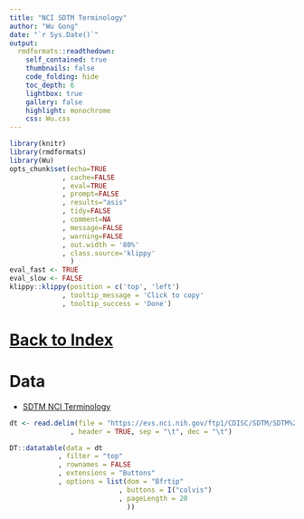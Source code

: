 ```yaml
---
title: "NCI SDTM Terminology"
author: "Wu Gong"
date: "`r Sys.Date()`"
output:
  rmdformats::readthedown:
    self_contained: true
    thumbnails: false
    code_folding: hide
    toc_depth: 6
    lightbox: true
    gallery: false
    highlight: monochrome
    css: Wu.css
---
```



	
```r
library(knitr)
library(rmdformats)
library(Wu)
opts_chunk$set(echo=TRUE
             , cache=FALSE
             , eval=TRUE
             , prompt=FALSE
             , results="asis"
             , tidy=FALSE
             , comment=NA
             , message=FALSE
             , warning=FALSE
             , out.width = '80%'
             , class.source='klippy'
               )
eval_fast <- TRUE
eval_slow <- FALSE
klippy::klippy(position = c('top', 'left')
             , tooltip_message = 'Click to copy'
             , tooltip_success = 'Done')
```




# [Back to Index](index.html)



# Data

 * [SDTM NCI Terminology](https://datascience.cancer.gov/resources/cancer-vocabulary/cdisc-terminology)

```r
dt <- read.delim(file = "https://evs.nci.nih.gov/ftp1/CDISC/SDTM/SDTM%20Terminology.txt"
               , header = TRUE, sep = "\t", dec = "\t")

DT::datatable(data = dt
            , filter = "top"
            , rownames = FALSE
            , extensions = "Buttons"
            , options = list(dom = "Bfrtip"
                           , buttons = I("colvis")
                           , pageLength = 20
                             ))

```




